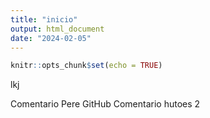 ```yaml
---
title: "inicio"
output: html_document
date: "2024-02-05"
---
```


```r
knitr::opts_chunk$set(echo = TRUE)
```
lkj

Comentario Pere GitHub
Comentario hutoes 2
